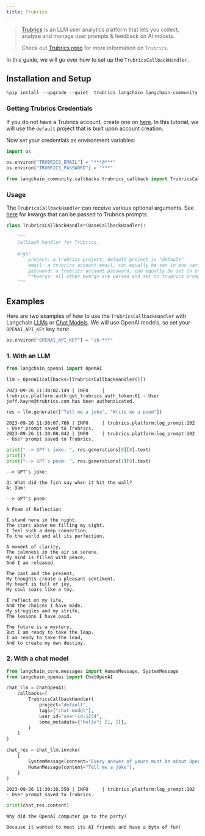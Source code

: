 ```yaml
---
title: Trubrics
---
```


>[Trubrics](https://trubrics.com) is an LLM user analytics platform that lets you collect, analyse and manage user
prompts & feedback on AI models.
>
>Check out [Trubrics repo](https://github.com/trubrics/trubrics-sdk) for more information on `Trubrics`.

In this guide, we will go over how to set up the `TrubricsCallbackHandler`. 


## Installation and Setup


```python
%pip install --upgrade --quiet  trubrics langchain langchain-community
```

### Getting Trubrics Credentials

If you do not have a Trubrics account, create one on [here](https://trubrics.streamlit.app/). In this tutorial, we will use the `default` project that is built upon account creation.

Now set your credentials as environment variables:


```python
import os

os.environ["TRUBRICS_EMAIL"] = "***@***"
os.environ["TRUBRICS_PASSWORD"] = "***"
```


```python
from langchain_community.callbacks.trubrics_callback import TrubricsCallbackHandler
```

### Usage

The `TrubricsCallbackHandler` can receive various optional arguments. See [here](https://trubrics.github.io/trubrics-sdk/platform/user_prompts/#saving-prompts-to-trubrics) for kwargs that can be passed to Trubrics prompts.

```python
class TrubricsCallbackHandler(BaseCallbackHandler):

    """
    Callback handler for Trubrics.
    
    Args:
        project: a trubrics project, default project is "default"
        email: a trubrics account email, can equally be set in env variables
        password: a trubrics account password, can equally be set in env variables
        **kwargs: all other kwargs are parsed and set to trubrics prompt variables, or added to the `metadata` dict
    """
```

## Examples

Here are two examples of how to use the `TrubricsCallbackHandler` with Langchain [LLMs](/docs/how_to#llms) or [Chat Models](/docs/how_to#chat-models). We will use OpenAI models, so set your `OPENAI_API_KEY` key here:


```python
os.environ["OPENAI_API_KEY"] = "sk-***"
```

### 1. With an LLM


```python
from langchain_openai import OpenAI
```


```python
llm = OpenAI(callbacks=[TrubricsCallbackHandler()])
```
```output
2023-09-26 11:30:02.149 | INFO     | trubrics.platform.auth:get_trubrics_auth_token:61 - User jeff.kayne@trubrics.com has been authenticated.
```

```python
res = llm.generate(["Tell me a joke", "Write me a poem"])
```
```output
2023-09-26 11:30:07.760 | INFO     | trubrics.platform:log_prompt:102 - User prompt saved to Trubrics.
2023-09-26 11:30:08.042 | INFO     | trubrics.platform:log_prompt:102 - User prompt saved to Trubrics.
```

```python
print("--> GPT's joke: ", res.generations[0][0].text)
print()
print("--> GPT's poem: ", res.generations[1][0].text)
```
```output
--> GPT's joke:  

Q: What did the fish say when it hit the wall?
A: Dam!

--> GPT's poem:  

A Poem of Reflection

I stand here in the night,
The stars above me filling my sight.
I feel such a deep connection,
To the world and all its perfection.

A moment of clarity,
The calmness in the air so serene.
My mind is filled with peace,
And I am released.

The past and the present,
My thoughts create a pleasant sentiment.
My heart is full of joy,
My soul soars like a toy.

I reflect on my life,
And the choices I have made.
My struggles and my strife,
The lessons I have paid.

The future is a mystery,
But I am ready to take the leap.
I am ready to take the lead,
And to create my own destiny.
```
### 2. With a chat model


```python
from langchain_core.messages import HumanMessage, SystemMessage
from langchain_openai import ChatOpenAI
```


```python
chat_llm = ChatOpenAI(
    callbacks=[
        TrubricsCallbackHandler(
            project="default",
            tags=["chat model"],
            user_id="user-id-1234",
            some_metadata={"hello": [1, 2]},
        )
    ]
)
```


```python
chat_res = chat_llm.invoke(
    [
        SystemMessage(content="Every answer of yours must be about OpenAI."),
        HumanMessage(content="Tell me a joke"),
    ]
)
```
```output
2023-09-26 11:30:10.550 | INFO     | trubrics.platform:log_prompt:102 - User prompt saved to Trubrics.
```

```python
print(chat_res.content)
```
```output
Why did the OpenAI computer go to the party?

Because it wanted to meet its AI friends and have a byte of fun!
```

```python

```
